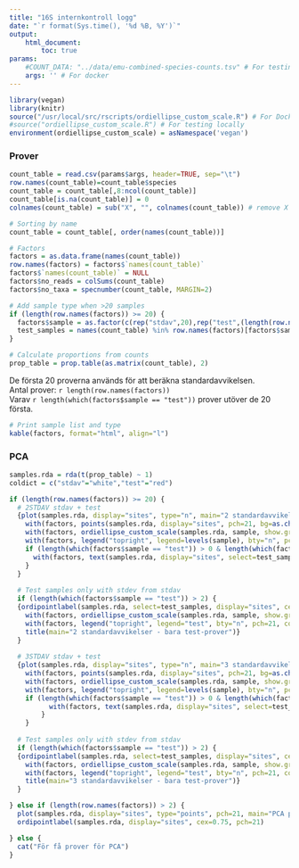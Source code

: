 ```yaml
---
title: "16S internkontroll logg"
date: "`r format(Sys.time(), '%d %B, %Y')`"
output:
    html_document:
        toc: true
params:
    #COUNT_DATA: "../data/emu-combined-species-counts.tsv" # For testing locally
    args: '' # For docker
---
```


<style>
   tbody tr:nth-child(odd){
    background-color: #F7FBFF;
  }
  th, td { padding: 5px; }
</style>

```r
library(vegan)
library(knitr)
source("/usr/local/src/rscripts/ordiellipse_custom_scale.R") # For Docker
#source("ordiellipse_custom_scale.R") # For testing locally
environment(ordiellipse_custom_scale) = asNamespace('vegan')
```

### Prover
```r
count_table = read.csv(params$args, header=TRUE, sep="\t")
row.names(count_table)=count_table$species
count_table = count_table[,8:ncol(count_table)]
count_table[is.na(count_table)] = 0
colnames(count_table) = sub("X", "", colnames(count_table)) # remove X

# Sorting by name 
count_table = count_table[, order(names(count_table))]

# Factors
factors = as.data.frame(names(count_table))
row.names(factors) = factors$`names(count_table)`
factors$`names(count_table)` = NULL
factors$no_reads = colSums(count_table)
factors$no_taxa = specnumber(count_table, MARGIN=2)

# Add sample type when >20 samples
if (length(row.names(factors)) >= 20) {
  factors$sample = as.factor(c(rep("stdav",20),rep("test",(length(row.names(factors))-20))))
  test_samples = names(count_table) %in% row.names(factors)[factors$sample=="test"] # Get test samples
}

# Calculate proportions from counts
prop_table = prop.table(as.matrix(count_table), 2)

```

De första 20 proverna används för att beräkna standardavvikelsen.  
Antal prover: `r length(row.names(factors))`  
Varav `r length(which(factors$sample == "test"))` prover utöver de 20 första.

```r
# Print sample list and type
kable(factors, format="html", align="l")
```
  
### PCA
```r
samples.rda = rda(t(prop_table) ~ 1)
coldict = c("stdav"="white","test"="red")

if (length(row.names(factors)) >= 20) {
  # 2STDAV stdav + test
  {plot(samples.rda, display="sites", type="n", main="2 standardavvikelser")
    with(factors, points(samples.rda, display="sites", pch=21, bg=as.character(coldict[sample])))
    with(factors, ordiellipse_custom_scale(samples.rda, sample, show.groups="stdav", kind="sd", scale.custom=2, draw="polygon", col="skyblue", border="blue"))
    with(factors, legend("topright", legend=levels(sample), bty="n", pch=21, col="black", pt.bg=coldict))
    if (length(which(factors$sample == "test")) > 0 & length(which(factors$sample == "test")) < 3) { # FIXAT FEL HÄR!!!
      with(factors, text(samples.rda, display="sites", select=test_samples, cex=0.75))
    }
  }
  
  # Test samples only with stdev from stdav
  if (length(which(factors$sample == "test")) > 2) {
  {ordipointlabel(samples.rda, select=test_samples, display="sites", cex=0.75, pch=21, bg="red")
    with(factors, ordiellipse_custom_scale(samples.rda, sample, show.groups="stdav", kind="sd", scale.custom=2, draw="polygon", col="skyblue", border="blue"))
    with(factors, legend("topright", legend="test", bty="n", pch=21, col="black", pt.bg="red"))
    title(main="2 standardavvikelser - bara test-prover")}
  }
  
  # 3STDAV stdav + test
  {plot(samples.rda, display="sites", type="n", main="3 standardavvikelser")
    with(factors, points(samples.rda, display="sites", pch=21, bg=as.character(coldict[sample])))
    with(factors, ordiellipse_custom_scale(samples.rda, sample, show.groups="stdav", kind="sd", scale.custom=3, draw="polygon", col="skyblue", border="blue"))
    with(factors, legend("topright", legend=levels(sample), bty="n", pch=21, col="black", pt.bg=coldict))
    if (length(which(factors$sample == "test")) > 0 & length(which(factors$sample == "test")) < 3) { # FIXAT FEL HÄR!!!
          with(factors, text(samples.rda, display="sites", select=test_samples, cex=0.75))
        }
    }
  
  # Test samples only with stdev from stdav
  if (length(which(factors$sample == "test")) > 2) {
  {ordipointlabel(samples.rda, select=test_samples, display="sites", cex=0.75, pch=21, bg="red")
    with(factors, ordiellipse_custom_scale(samples.rda, sample, show.groups="stdav", kind="sd", scale.custom=3, draw="polygon", col="skyblue", border="blue"))
    with(factors, legend("topright", legend="test", bty="n", pch=21, col="black", pt.bg="red"))
    title(main="3 standardavvikelser - bara test-prover")}
  }

} else if (length(row.names(factors)) > 2) {
  plot(samples.rda, display="sites", type="points", pch=21, main="PCA positiva kontroller - färre än 20 prover")
  ordipointlabel(samples.rda, display="sites", cex=0.75, pch=21)

} else {
  cat("För få prover för PCA")
}


```

